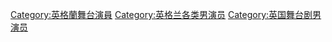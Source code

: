 [[Category:英格蘭舞台演員|Category:英格蘭舞台演員]]
[[Category:英格兰各类男演员|Category:英格兰各类男演员]]
[[Category:英国舞台剧男演员|Category:英国舞台剧男演员]]